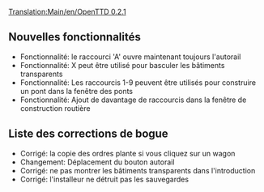 [[Translation:Main/en/OpenTTD 0.2.1]]
{{en/-}}
{{fr/Livraison|prec=OpenTTD 0.2.0|suiv=OpenTTD 0.3.0|date=04/04/2004}}

==Nouvelles fonctionnalités==
*Fonctionnalité: le raccourci 'A' ouvre maintenant toujours l'autorail
*Fonctionnalité: X peut être utilisé pour basculer les bâtiments transparents
*Fonctionnalité: Les raccourcis 1-9 peuvent être utilisés pour construire un pont dans la fenêtre des ponts
*Fonctionnalité: Ajout de davantage de raccourcis dans la fenêtre de construction routière

==Liste des corrections de bogue==
*Corrigé: la copie des ordres plante si vous cliquez sur un wagon
*Changement: Déplacement du bouton autorail
*Corrigé: ne pas montrer les bâtiments transparents dans l'introduction
*Corrigé: l'installeur ne détruit pas les sauvegardes